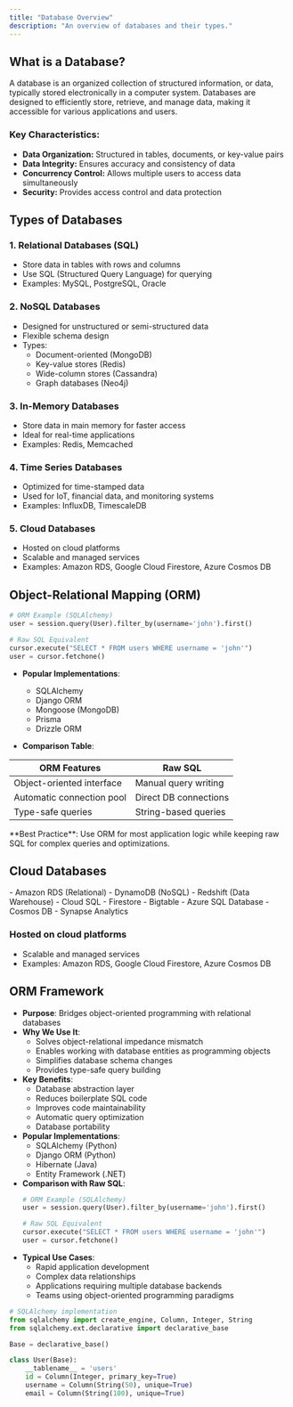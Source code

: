 ```yaml
---
title: "Database Overview"
description: "An overview of databases and their types."
---
```


## What is a Database?

A database is an organized collection of structured information, or data, typically stored electronically in a computer system. Databases are designed to efficiently store, retrieve, and manage data, making it accessible for various applications and users.

### Key Characteristics:
- **Data Organization:** Structured in tables, documents, or key-value pairs
- **Data Integrity:** Ensures accuracy and consistency of data
- **Concurrency Control:** Allows multiple users to access data simultaneously
- **Security:** Provides access control and data protection

## Types of Databases

### 1. Relational Databases (SQL)
- Store data in tables with rows and columns
- Use SQL (Structured Query Language) for querying
- Examples: MySQL, PostgreSQL, Oracle

### 2. NoSQL Databases
- Designed for unstructured or semi-structured data
- Flexible schema design
- Types:
  - Document-oriented (MongoDB)
  - Key-value stores (Redis)
  - Wide-column stores (Cassandra)
  - Graph databases (Neo4j)

### 3. In-Memory Databases
- Store data in main memory for faster access
- Ideal for real-time applications
- Examples: Redis, Memcached

### 4. Time Series Databases
- Optimized for time-stamped data
- Used for IoT, financial data, and monitoring systems
- Examples: InfluxDB, TimescaleDB

### 5. Cloud Databases
- Hosted on cloud platforms
- Scalable and managed services
- Examples: Amazon RDS, Google Cloud Firestore, Azure Cosmos DB

## Object-Relational Mapping (ORM)

```python
# ORM Example (SQLAlchemy)
user = session.query(User).filter_by(username='john').first()

# Raw SQL Equivalent
cursor.execute("SELECT * FROM users WHERE username = 'john'")
user = cursor.fetchone()
```

- **Popular Implementations**:
  - SQLAlchemy 
  - Django ORM 
  - Mongoose (MongoDB)
  - Prisma
  - Drizzle ORM

- **Comparison Table**:

| ORM Features               | Raw SQL                |
|----------------------------|------------------------|
| Object-oriented interface  | Manual query writing  |
| Automatic connection pool  | Direct DB connections  |
| Type-safe queries          | String-based queries   |

<div class="callout">
**Best Practice**: Use ORM for most application logic while keeping raw SQL for complex queries and optimizations.
</div>

## Cloud Databases

<Tabs>
  <Tab label="AWS">
    - Amazon RDS (Relational)
    - DynamoDB (NoSQL)
    - Redshift (Data Warehouse)
  </Tab>
  
  <Tab label="GCP">
    - Cloud SQL
    - Firestore
    - Bigtable
  </Tab>
  <Tab label="Azure">
    - Azure SQL Database
    - Cosmos DB
    - Synapse Analytics
  </Tab>
</Tabs>

### Hosted on cloud platforms
- Scalable and managed services
- Examples: Amazon RDS, Google Cloud Firestore, Azure Cosmos DB

## ORM Framework
- **Purpose**: Bridges object-oriented programming with relational databases
- **Why We Use It**:
  - Solves object-relational impedance mismatch
  - Enables working with database entities as programming objects
  - Simplifies database schema changes
  - Provides type-safe query building
- **Key Benefits**:
  - Database abstraction layer
  - Reduces boilerplate SQL code
  - Improves code maintainability
  - Automatic query optimization
  - Database portability
- **Popular Implementations**:
  - SQLAlchemy (Python)
  - Django ORM (Python)
  - Hibernate (Java)
  - Entity Framework (.NET) 
- **Comparison with Raw SQL**:
  ```python
  # ORM Example (SQLAlchemy)
  user = session.query(User).filter_by(username='john').first()
  
  # Raw SQL Equivalent
  cursor.execute("SELECT * FROM users WHERE username = 'john'")
  user = cursor.fetchone()
  ```
- **Typical Use Cases**:
  - Rapid application development
  - Complex data relationships
  - Applications requiring multiple database backends
  - Teams using object-oriented programming paradigms


```python title="ORM Example"
# SQLAlchemy implementation
from sqlalchemy import create_engine, Column, Integer, String
from sqlalchemy.ext.declarative import declarative_base

Base = declarative_base()

class User(Base):
    __tablename__ = 'users'
    id = Column(Integer, primary_key=True)
    username = Column(String(50), unique=True)
    email = Column(String(100), unique=True)
```


